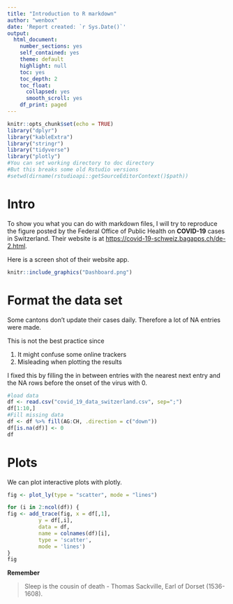 ---
title: "Introduction to R markdown"
author: "wenbox"
date: 'Report created: `r Sys.Date()`'
output:
  html_document:
    number_sections: yes
    self_contained: yes
    theme: default
    highlight: null
    toc: yes
    toc_depth: 2
    toc_float:
      collapsed: yes
      smooth_scroll: yes
    df_print: paged
---

```{r setup, include=FALSE}
knitr::opts_chunk$set(echo = TRUE)
library("dplyr")
library("kableExtra")
library("stringr")
library("tidyverse")
library("plotly")
#You can set working directory to doc directory
#But this breaks some old Rstudio versions
#setwd(dirname(rstudioapi::getSourceEditorContext()$path))
```

# Intro

To show you what you can do with markdown files, I will try to reproduce the figure posted by the Federal Office of Public Health on **COVID-19** cases in Switzerland. Their website is at [https://covid-19-schweiz.bagapps.ch/de-2.html](https://covid-19-schweiz.bagapps.ch/de-1.html){.uri}.

Here is a screen shot of their website app.

```{r dashboard image, out.width = "100%", fig.align = "center"}
knitr::include_graphics("Dashboard.png")
```

# Format the data set

Some cantons don't update their cases daily. Therefore a lot of NA entries were made.

This is not the best practice since

1. It might confuse some online trackers
2. Misleading when plotting the results

I fixed this by filling the in between entries with the nearest next entry and the NA rows before the onset of the virus with 0.

```{r load and sample data, warning=FALSE}
#load data
df <- read.csv("covid_19_data_switzerland.csv", sep=";")
df[1:10,]
#Fill missing data
df <- df %>% fill(AG:CH, .direction = c("down"))
df[is.na(df)] <- 0
df
```

# Plots

We can plot interactive plots with plotly.

```{r, fig.align = "center", warning=FALSE}
fig <- plot_ly(type = "scatter", mode = "lines")

for (i in 2:ncol(df)) {
fig <- add_trace(fig, x = df[,1],
          y = df[,i],
          data = df,
          name = colnames(df)[i],
          type = 'scatter',
          mode = 'lines')
}
fig
```

**Remember**

> Sleep is the cousin of death - Thomas Sackville, Earl of Dorset (1536-1608).

